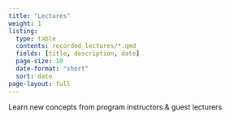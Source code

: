 ```yaml
---
title: "Lectures"
weight: 1
listing: 
  type: table
  contents: recorded_lectures/*.qmd
  fields: [title, description, date]
  page-size: 10
  date-format: "short"
  sort: date
page-layout: full
---
```


Learn new concepts from program instructors & guest lecturers